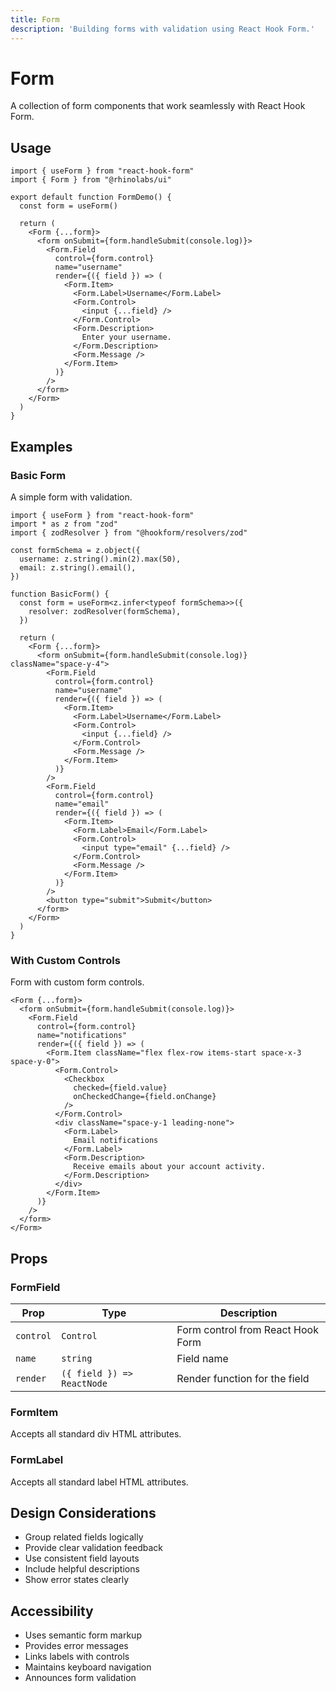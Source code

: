 ```yaml
---
title: Form
description: 'Building forms with validation using React Hook Form.'
---
```


# Form

A collection of form components that work seamlessly with React Hook Form.

## Usage

```tsx
import { useForm } from "react-hook-form"
import { Form } from "@rhinolabs/ui"

export default function FormDemo() {
  const form = useForm()
  
  return (
    <Form {...form}>
      <form onSubmit={form.handleSubmit(console.log)}>
        <Form.Field
          control={form.control}
          name="username"
          render={({ field }) => (
            <Form.Item>
              <Form.Label>Username</Form.Label>
              <Form.Control>
                <input {...field} />
              </Form.Control>
              <Form.Description>
                Enter your username.
              </Form.Description>
              <Form.Message />
            </Form.Item>
          )}
        />
      </form>
    </Form>
  )
}
```

## Examples

### Basic Form

A simple form with validation.

```tsx
import { useForm } from "react-hook-form"
import * as z from "zod"
import { zodResolver } from "@hookform/resolvers/zod"

const formSchema = z.object({
  username: z.string().min(2).max(50),
  email: z.string().email(),
})

function BasicForm() {
  const form = useForm<z.infer<typeof formSchema>>({
    resolver: zodResolver(formSchema),
  })

  return (
    <Form {...form}>
      <form onSubmit={form.handleSubmit(console.log)} className="space-y-4">
        <Form.Field
          control={form.control}
          name="username"
          render={({ field }) => (
            <Form.Item>
              <Form.Label>Username</Form.Label>
              <Form.Control>
                <input {...field} />
              </Form.Control>
              <Form.Message />
            </Form.Item>
          )}
        />
        <Form.Field
          control={form.control}
          name="email"
          render={({ field }) => (
            <Form.Item>
              <Form.Label>Email</Form.Label>
              <Form.Control>
                <input type="email" {...field} />
              </Form.Control>
              <Form.Message />
            </Form.Item>
          )}
        />
        <button type="submit">Submit</button>
      </form>
    </Form>
  )
}
```

### With Custom Controls

Form with custom form controls.

```tsx
<Form {...form}>
  <form onSubmit={form.handleSubmit(console.log)}>
    <Form.Field
      control={form.control}
      name="notifications"
      render={({ field }) => (
        <Form.Item className="flex flex-row items-start space-x-3 space-y-0">
          <Form.Control>
            <Checkbox
              checked={field.value}
              onCheckedChange={field.onChange}
            />
          </Form.Control>
          <div className="space-y-1 leading-none">
            <Form.Label>
              Email notifications
            </Form.Label>
            <Form.Description>
              Receive emails about your account activity.
            </Form.Description>
          </div>
        </Form.Item>
      )}
    />
  </form>
</Form>
```

## Props

### FormField

| Prop | Type | Description |
|------|------|-------------|
| `control` | `Control` | Form control from React Hook Form |
| `name` | `string` | Field name |
| `render` | `({ field }) => ReactNode` | Render function for the field |

### FormItem

Accepts all standard div HTML attributes.

### FormLabel

Accepts all standard label HTML attributes.

## Design Considerations

- Group related fields logically
- Provide clear validation feedback
- Use consistent field layouts
- Include helpful descriptions
- Show error states clearly

## Accessibility

- Uses semantic form markup
- Provides error messages
- Links labels with controls
- Maintains keyboard navigation
- Announces form validation
